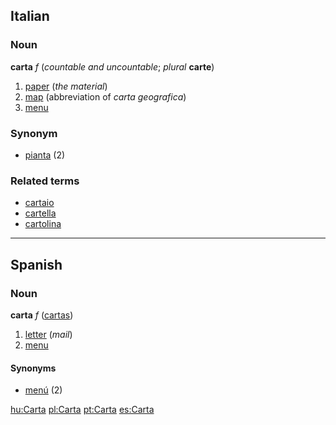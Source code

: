 ==Italian==
===Noun===
'''carta''' ''f'' (''countable and uncountable''; ''plural'' '''carte''')

#[[paper]] (''the material'')
#[[map]] (abbreviation of ''carta geografica'')
#[[menu]]

===Synonym===
*[[pianta]] (2)

===Related terms===
*[[cartaio]]
*[[cartella]]
*[[cartolina]]

----

==Spanish==
===Noun===
'''carta''' ''f'' ([[cartas]])

#[[letter]] (''mail'')<!-- not of the alphabet -->
#[[menu]]

====Synonyms====
*[[menú]] (2)

[[hu:Carta]]
[[pl:Carta]]
[[pt:Carta]]
[[es:Carta]]